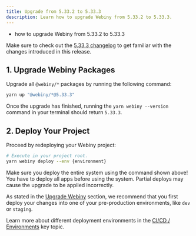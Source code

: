```yaml
---
title: Upgrade from 5.33.2 to 5.33.3
description: Learn how to upgrade Webiny from 5.33.2 to 5.33.3.
---
```



<Alert type="success" title="What you’ll learn">

- how to upgrade Webiny from 5.33.2 to 5.33.3

</Alert>

<Alert type="info">

Make sure to check out the [5.33.3 changelog](/docs/{version}/release-notes/5.33.3/changelog) to get familiar with the changes introduced in this release.

</Alert>

## 1. Upgrade Webiny Packages

Upgrade all `@webiny/*` packages by running the following command:

```bash
yarn up "@webiny/*@5.33.3"
```

Once the upgrade has finished, running the `yarn webiny --version` command in your terminal should return `5.33.3`.

## 2. Deploy Your Project

Proceed by redeploying your Webiny project:

```bash
# Execute in your project root.
yarn webiny deploy --env {environment}
```

<Alert type="warning">

Make sure you deploy the entire system using the command shown above! You have to deploy all apps before using the system. Partial deploys may cause the upgrade to be applied incorrectly.

</Alert>

<Alert type="warning">

As stated in the [Upgrade Webiny](/docs/{version}/release-notes/upgrade-webiny#pre-production-environments-first) section, we recommend that you first deploy your changes into one of your pre-production environments, like `dev` or `staging`.

</Alert>

<Alert type="info">

Learn more about different deployment environments in the [CI/CD / Environments](/docs/{version}/core-development-concepts/ci-cd/environments) key topic.

</Alert>
